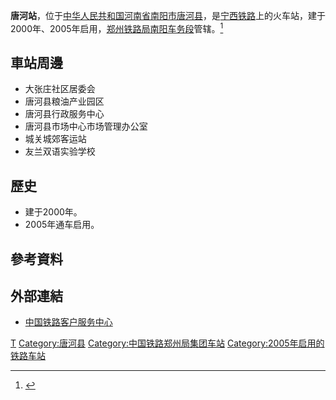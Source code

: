 {{Expand|time=2016-07-17T12:41:42+00:00}}
{{Infobox China railway station
|车站名称 =唐河站
|图片 = 
|图片介绍 = 
|车站拼音 = Tanghe
|英文名称 = Tanghe Railway Station
|车站代码 = 41052
|电报码 = THF
|拼音码 = THE
|车站位置 = [[河南省|河南省]][[南阳市|南阳市]][[唐河县|唐河县]]
|坐标 = 
|归属 = [[郑州铁路局|郑州铁路局]][[南阳车务段|南阳车务段]]
|线路 = [[宁西铁路|宁西铁路]]
|车站等级 = [[三等站_(中铁)|三等站]]
|月台数目 = 2
|股道数目 = 5
}}
'''唐河站'''，位于[[中华人民共和国|中华人民共和国]][[河南省|河南省]][[南阳市|南阳市]][[唐河县|唐河县]]，是[[宁西铁路|宁西铁路]]上的火车站，建于2000年、2005年启用，[[郑州铁路局|郑州铁路局]][[南阳车务段|南阳车务段]]管辖。<ref>{{Cite web |url=http://search.huochepiao.com/huochezhan/jieshao/1727.htm |title=唐河火车站介绍 |accessdate=2016-07-17 |archive-date=2019-10-12 |archive-url=https://web.archive.org/web/20191012084621/http://search.huochepiao.com/huochezhan/jieshao/1727.htm |dead-url=no }}</ref>
==車站周邊==
* 大张庄社区居委会
* 唐河县粮油产业园区
* 唐河县行政服务中心
* 唐河县市场中心市场管理办公室
* 城关城郊客运站
* 友兰双语实验学校

==歷史==
* 建于2000年。
* 2005年通车启用。
==參考資料==
{{reflist}}
==外部連結==
* [http://www.12306.cn/mormhweb/ 中国铁路客户服务中心]{{Wayback|url=http://www.12306.cn/mormhweb/ |date=20180205163941 }}
{{China-rail-stub}}
{{宁西铁路}}
[[Category:南阳市铁路车站|T]]
[[Category:唐河县|Category:唐河县]]
[[Category:中国铁路郑州局集团车站|Category:中国铁路郑州局集团车站]]
[[Category:2005年启用的铁路车站|Category:2005年启用的铁路车站]]